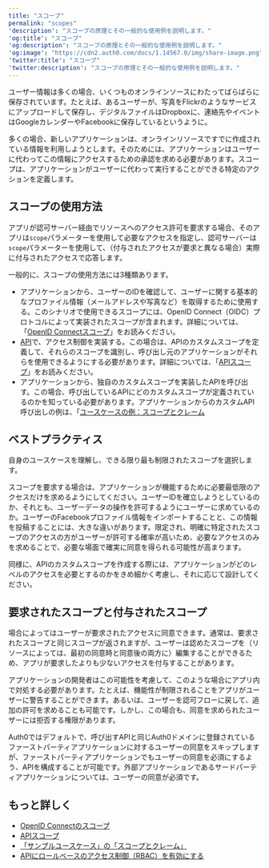 ```yaml
---
title: "スコープ"
permalink: "scopes"
'description': "スコープの原理とその一般的な使用例を説明します。"
'og:title': "スコープ"
'og:description': "スコープの原理とその一般的な使用例を説明します。"
'og:image': "https://cdn2.auth0.com/docs/1.14567.0/img/share-image.png"
'twitter:title': "スコープ"
'twitter:description': "スコープの原理とその一般的な使用例を説明します。"
---
```


ユーザー情報は多くの場合、いくつものオンラインソースにわたってばらばらに保存されています。たとえば、あるユーザーが、写真をFlickrのようなサービスにアップロードして保存し、デジタルファイルはDropboxに、連絡先やイベントはGoogleカレンダーやFacebookに保存しているというように。

多くの場合、新しいアプリケーションは、オンラインリソースですでに作成されている情報を利用しようとします。そのためには、アプリケーションはユーザーに代わってこの情報にアクセスするための承認を求める必要があります。スコープは、アプリケーションがユーザーに代わって実行することができる特定のアクションを定義します。

## スコープの使用方法

アプリが認可サーバー経由でリソースへのアクセス許可を要求する場合、そのアプリは`scope`パラメーターを使用して必要なアクセスを指定し、認可サーバーは`scope`パラメーターを使用して、（付与されたアクセスが要求と異なる場合）実際に付与されたアクセスで応答します。

一般的に、スコープの使用方法には3種類あります。

* アプリケーションから、ユーザーのIDを確認して、ユーザーに関する基本的なプロファイル情報（メールアドレスや写真など）を取得するために使用する。このシナリオで使用できるスコープには、<Tooltip data-tooltip-id="react-containers-DefinitionTooltip-0" href="/ja-jp/glossary?term=openid" tip="OpenID: アプリケーションがログイン情報を収集および保存することなくにユーザーのIDを検証できるようにする認証用のオープン標準。" cta="用語集の表示">OpenID</Tooltip> Connect（OIDC）プロトコルによって実装されたスコープが含まれます。詳細については、「[OpenID Connectスコープ](/ja-jp/get-started/apis/scopes/openid-connect-scopes)」をお読みください。
* [API](/ja-jp/api)で、アクセス制御を実装する。この場合は、APIのカスタムスコープを定義して、それらのスコープを識別し、呼び出し元のアプリケーションがそれらを使用できるようにする必要があります。詳細については、「[APIスコープ](/ja-jp/get-started/apis/scopes/api-scopes)」をお読みください。
* アプリケーションから、独自のカスタムスコープを実装したAPIを呼び出す。この場合、呼び出しているAPIにどのカスタムスコープが定義されているのかを知っている必要があります。アプリケーションからのカスタムAPI呼び出しの例は、「[ユースケースの例：スコープとクレーム](/ja-jp/get-started/apis/scopes/sample-use-cases-scopes-and-claims)

## ベストプラクティス

自身のユースケースを理解し、できる限り最も制限されたスコープを選択します。

スコープを要求する場合は、アプリケーションが機能するために必要最低限のアクセスだけを求めるようにしてください。ユーザーIDを確立しようとしているのか、それとも、ユーザーデータの操作を許可するようにユーザーに求めているのか。ユーザーのFacebookプロファイル情報をインポートすることと、この情報を投稿することには、大きな違いがあります。限定され、明確に特定されたスコープのアクセスの方がユーザーが許可する確率が高いため、必要なアクセスのみを求めることで、必要な場面で確実に同意を得られる可能性が高まります。

同様に、APIのカスタムスコープを作成する際には、アプリケーションがどのレベルのアクセスを必要とするのかをきめ細かく考慮し、それに応じて設計してください。

## 要求されたスコープと付与されたスコープ

場合によってはユーザーが要求されたアクセスに同意できます。通常は、要求されたスコープと同じスコープが返されますが、ユーザーは認めたスコープを（リソースによっては、最初の同意時と同意後の両方に）編集することができるため、アプリが要求したよりも少ないアクセスを付与することがあります。

アプリケーションの開発者はこの可能性を考慮して、このような場合にアプリ内で対処する必要があります。たとえば、機能性が制限されることをアプリがユーザーに警告することができます。あるいは、ユーザーを認可フローに戻して、追加の許可を求めることも可能です。しかし、この場合も、同意を求められたユーザーには拒否する権限があります。

Auth0ではデフォルトで、呼び出すAPIと同じAuth0ドメインに登録されているファーストパーティアプリケーションに対するユーザーの同意をスキップしますが、ファーストパーティアプリケーションでもユーザーの同意を必須にするよう、APIを構成することが可能です。外部アプリケーションであるサードパーティアプリケーションについては、ユーザーの同意が必須です。

## もっと詳しく

* [OpenID Connectのスコープ](/ja-jp/get-started/apis/scopes/openid-connect-scopes)
* [APIスコープ](/ja-jp/get-started/apis/scopes/api-scopes)
* [「サンプルユースケース」の「スコープとクレーム」](/ja-jp/get-started/apis/scopes/sample-use-cases-scopes-and-claims)
* [APIにロールベースのアクセス制御（RBAC）を有効にする](/ja-jp/get-started/apis/enable-role-based-access-control-for-apis)